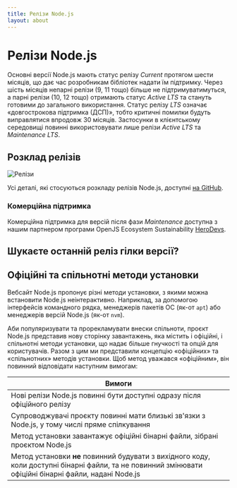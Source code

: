 ```yaml
---
title: Релізи Node.js
layout: about
---
```


# Релізи Node.js

Основні версії Node.js мають статус релізу _Current_ протягом шести місяців, що дає час розробникам бібліотек надати їм підтримку.
Через шість місяців непарні релізи (9, 11 тощо) більше не підтримуватимуться, а парні релізи (10, 12 тощо) отримають статус _Active LTS_ та стануть готовими до загального використання.
Статус релізу _LTS_ означає «довгострокова підтримка (ДСП)», тобто критичні помилки будуть виправлятися впродовж 30 місяців.
Застосунки в клієнтському середовищі повинні використовувати лише релізи _Active LTS_ та _Maintenance LTS_.

## Розклад релізів

![Релізи](https://raw.githubusercontent.com/nodejs/Release/main/schedule.svg?sanitize=true)

Усі деталі, які стосуються розкладу релізів Node.js, доступні [на GitHub](https://github.com/nodejs/release#release-schedule).

### Комерційна підтримка

Комерційна підтримка для версій після фази _Maintenance_ доступна з нашим партнером програми OpenJS Ecosystem Sustainability [HeroDevs](https://herodevs.com/).

## Шукаєте останній реліз гілки версії?

<DownloadReleasesTable />

## Офіційні та спільнотні методи установки

Вебсайт Node.js пропонує різні методи установки, з якими можна встановити Node.js неінтерактивно. Наприклад, за допомогою інтерфейсів командного рядка, менеджерів пакетів ОС (як-от `apt`) або менеджерів версій Node.js (як-от `nvm`).

Аби популяризувати та прорекламувати внески спільноти, проєкт Node.js представив нову сторінку завантажень, яка містить і офіційні, і спільнотні методи установки, що надає більше гнучкості та опцій для користувачів.
Разом з цим ми представили концепцію «офіційних» та «спільнотних» методів установки. Щоб метод уважався «офіційним», він повинний відповідати наступним вимогам:

| Вимоги                                                                                                                                                  |
| ------------------------------------------------------------------------------------------------------------------------------------------------------- |
| Нові релізи Node.js повинні бути доступні одразу після офіційного релізу                                                                                |
| Супроводжувачі проєкту повинні мати близькі зв'язки з Node.js, у тому числі пряме спілкування                                                           |
| Метод установки завантажує офіційні бінарні файли, зібрані проєктом Node.js                                                                             |
| Метод установки **не** повинний будувати з вихідного коду, коли доступні бінарні файли, та не повинний змінювати офіційні бінарні файли, надані Node.js |
